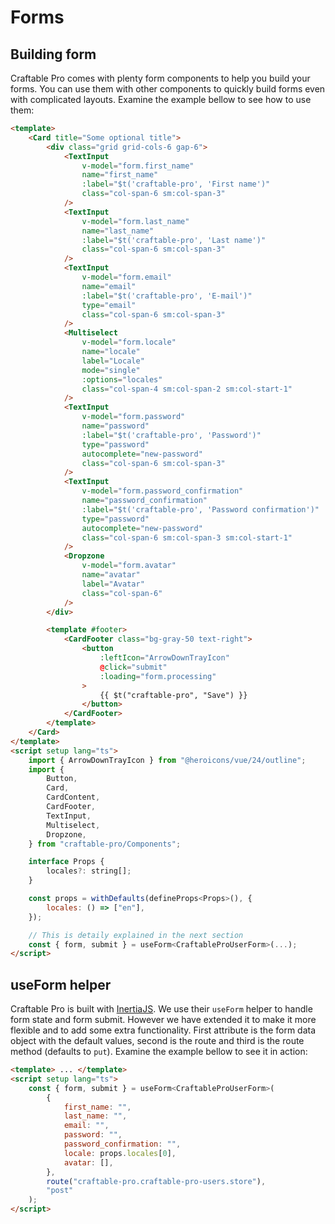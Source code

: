<Meta title="Forms" />

# Forms

## Building form

Craftable Pro comes with plenty form components to help you build your forms. You can use them with other components to quickly build forms even with complicated layouts.
Examine the example bellow to see how to use them:

```html
<template>
    <Card title="Some optional title">
        <div class="grid grid-cols-6 gap-6">
            <TextInput
                v-model="form.first_name"
                name="first_name"
                :label="$t('craftable-pro', 'First name')"
                class="col-span-6 sm:col-span-3"
            />
            <TextInput
                v-model="form.last_name"
                name="last_name"
                :label="$t('craftable-pro', 'Last name')"
                class="col-span-6 sm:col-span-3"
            />
            <TextInput
                v-model="form.email"
                name="email"
                :label="$t('craftable-pro', 'E-mail')"
                type="email"
                class="col-span-6 sm:col-span-3"
            />
            <Multiselect
                v-model="form.locale"
                name="locale"
                label="Locale"
                mode="single"
                :options="locales"
                class="col-span-4 sm:col-span-2 sm:col-start-1"
            />
            <TextInput
                v-model="form.password"
                name="password"
                :label="$t('craftable-pro', 'Password')"
                type="password"
                autocomplete="new-password"
                class="col-span-6 sm:col-span-3"
            />
            <TextInput
                v-model="form.password_confirmation"
                name="password_confirmation"
                :label="$t('craftable-pro', 'Password confirmation')"
                type="password"
                autocomplete="new-password"
                class="col-span-6 sm:col-span-3 sm:col-start-1"
            />
            <Dropzone
                v-model="form.avatar"
                name="avatar"
                label="Avatar"
                class="col-span-6"
            />
        </div>

        <template #footer>
            <CardFooter class="bg-gray-50 text-right">
                <button
                    :leftIcon="ArrowDownTrayIcon"
                    @click="submit"
                    :loading="form.processing"
                >
                    {{ $t("craftable-pro", "Save") }}
                </button>
            </CardFooter>
        </template>
    </Card>
</template>
<script setup lang="ts">
    import { ArrowDownTrayIcon } from "@heroicons/vue/24/outline";
    import {
        Button,
        Card,
        CardContent,
        CardFooter,
        TextInput,
        Multiselect,
        Dropzone,
    } from "craftable-pro/Components";

    interface Props {
        locales?: string[];
    }

    const props = withDefaults(defineProps<Props>(), {
        locales: () => ["en"],
    });

    // This is detaily explained in the next section
    const { form, submit } = useForm<CraftableProUserForm>(...);
</script>
```

## useForm helper

Craftable Pro is built with [InertiaJS](https://inertiajs.com/). We use their `useForm` helper to handle form state and form submit.
However we have extended it to make it more flexible and to add some extra functionality.
First attribute is the form data object with the default values, second is the route and third is the route method (defaults to `put`).
Examine the example bellow to see it in action:

```html
<template> ... </template>
<script setup lang="ts">
    const { form, submit } = useForm<CraftableProUserForm>(
        {
            first_name: "",
            last_name: "",
            email: "",
            password: "",
            password_confirmation: "",
            locale: props.locales[0],
            avatar: [],
        },
        route("craftable-pro.craftable-pro-users.store"),
        "post"
    );
</script>
```
